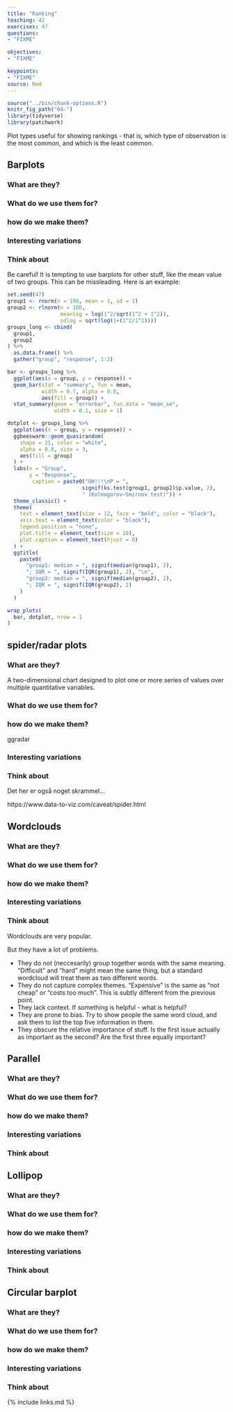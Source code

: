 ```yaml
---
title: "Ranking"
teaching: 42
exercises: 47
questions: 
- "FIXME"

objectives:
- "FIXME"

keypoints:
- "FIXME"
source: Rmd
---
```


```r
source("../bin/chunk-options.R")
knitr_fig_path("04-")
library(tidyverse)
library(patchwork)
```

Plot types useful for showing rankings - that is, which type of observation
is the most common, and which is the least common.


## Barplots

### What are they?

### What do we use them for?

### how do we make them?

### Interesting variations

### Think about
Be careful! It is tempting to use barplots for other stuff, like the 
mean value of two groups. This can be missleading. Here is an example:

```r
set.seed(47)
group1 <- rnorm(n = 100, mean = 1, sd = 1)
group2 <- rlnorm(n = 100, 
                 meanlog = log(1^2/sqrt(1^2 + 1^2)), 
                 sdlog = sqrt(log(1+(1^2/1^2))))
groups_long <- cbind(
  group1,
  group2
) %>% 
  as.data.frame() %>% 
  gather("group", "response", 1:2)

bar <- groups_long %>% 
  ggplot(aes(x = group, y = response)) +
  geom_bar(stat = "summary", fun = mean, 
           width = 0.7, alpha = 0.8,
           aes(fill = group)) + 
  stat_summary(geom = "errorbar", fun.data = "mean_se",
               width = 0.1, size = 1) 

dotplot <- groups_long %>% 
  ggplot(aes(x = group, y = response)) +
  ggbeeswarm::geom_quasirandom(
    shape = 21, color = "white", 
    alpha = 0.8, size = 3,
    aes(fill = group)
  ) +
  labs(x = "Group",
       y = "Response",
        caption = paste0("OH!!!\nP = ", 
                        signif(ks.test(group1, group2)$p.value, 2),
                        " (Kolmogorov–Smirnov test)")) +
  theme_classic() +
  theme(
    text = element_text(size = 12, face = "bold", color = "black"),
    axis.text = element_text(color = "black"),
    legend.position = "none",
    plot.title = element_text(size = 10),
    plot.caption = element_text(hjust = 0)
  ) +
  ggtitle(
    paste0(
      "group1: median = ", signif(median(group1), 2), 
      "; IQR = ", signif(IQR(group1), 2), "\n",
      "group2: median = ", signif(median(group2), 2), 
      "; IQR = ", signif(IQR(group2), 2)
    )
  )

wrap_plots(
  bar, dotplot, nrow = 1
)

```


## spider/radar plots

### What are they?

A two-dimensional chart designed to plot one or more series of values
over multiple quantitative variables.

### What do we use them for?

### how do we make them?

ggradar



### Interesting variations

### Think about
Det her er også noget skrammel...

https://www.data-to-viz.com/caveat/spider.html

## Wordclouds

### What are they?

### What do we use them for?

### how do we make them?

### Interesting variations

### Think about
Wordclouds are very popular.

But they have a lot of problems.

* They do not (neccesarily) group together words with the same meaning. "Difficult"
and "hard" might mean the same thing, but a standard wordcloud will treat them as two 
different words.
* They do not capture complex themes. "Expensive" is the same as "not cheap" or
"costs too much". This is subtly different from the previous point.
* They lack context. If something is helpful - what is helpful?
* They are prone to bias. Try to show people the same word cloud, and 
ask them to list the top five information in them.
* They obscure the relative importance of stuff. Is the first issue actually
as important as the second? Are the first three equally important?



## Parallel

### What are they?

### What do we use them for?

### how do we make them?

### Interesting variations

### Think about


## Lollipop

### What are they?

### What do we use them for?

### how do we make them?

### Interesting variations

### Think about


## Circular barplot

### What are they?

### What do we use them for?

### how do we make them?

### Interesting variations

### Think about




{% include links.md %}